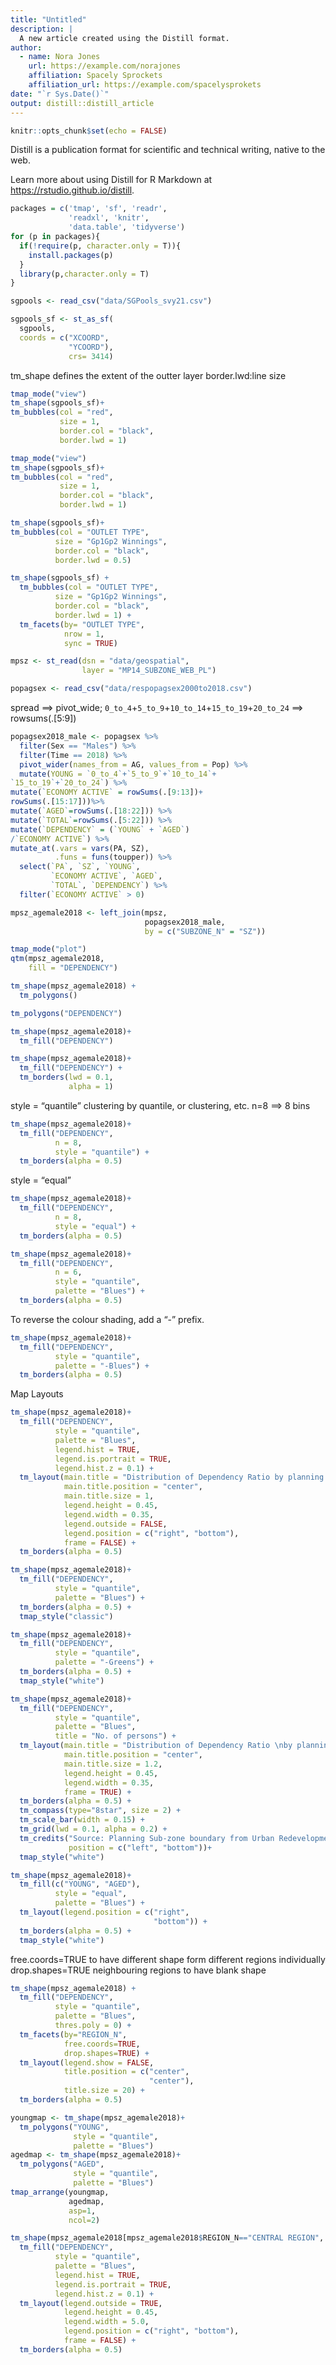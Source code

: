```yaml
---
title: "Untitled"
description: |
  A new article created using the Distill format.
author:
  - name: Nora Jones 
    url: https://example.com/norajones
    affiliation: Spacely Sprockets
    affiliation_url: https://example.com/spacelysprokets
date: "`r Sys.Date()`"
output: distill::distill_article
---
```


```r
knitr::opts_chunk$set(echo = FALSE)
```

Distill is a publication format for scientific and technical writing, native to the web. 

Learn more about using Distill for R Markdown at <https://rstudio.github.io/distill>.



```r

packages = c('tmap', 'sf', 'readr',
             'readxl', 'knitr',
             'data.table', 'tidyverse')
for (p in packages){
  if(!require(p, character.only = T)){
    install.packages(p)
  }
  library(p,character.only = T)
}

```

```r
sgpools <- read_csv("data/SGPools_svy21.csv")
```



```r
sgpools_sf <- st_as_sf(
  sgpools, 
  coords = c("XCOORD",
             "YCOORD"),
             crs= 3414)
```

tm_shape defines the extent of the outter layer
border.lwd:line size
```r
tmap_mode("view")
tm_shape(sgpools_sf)+
tm_bubbles(col = "red",
           size = 1,
           border.col = "black",
           border.lwd = 1)
```


```r
tmap_mode("view")
tm_shape(sgpools_sf)+
tm_bubbles(col = "red",
           size = 1,
           border.col = "black",
           border.lwd = 1)
```




```r
tm_shape(sgpools_sf)+
tm_bubbles(col = "OUTLET TYPE",
          size = "Gp1Gp2 Winnings",
          border.col = "black",
          border.lwd = 0.5)
```


```r
tm_shape(sgpools_sf) +
  tm_bubbles(col = "OUTLET TYPE", 
          size = "Gp1Gp2 Winnings",
          border.col = "black",
          border.lwd = 1) +
  tm_facets(by= "OUTLET TYPE",
            nrow = 1,
            sync = TRUE)
```
```r
mpsz <- st_read(dsn = "data/geospatial", 
                layer = "MP14_SUBZONE_WEB_PL")
```


```r
popagsex <- read_csv("data/respopagsex2000to2018.csv")
```
spread ==> pivot_wide;
`0_to_4`+`5_to_9`+`10_to_14`+`15_to_19`+`20_to_24` ==> rowsums(.[5:9])

```r
popagsex2018_male <- popagsex %>%
  filter(Sex == "Males") %>%
  filter(Time == 2018) %>%
  pivot_wider(names_from = AG, values_from = Pop) %>%
  mutate(YOUNG = `0_to_4`+`5_to_9`+`10_to_14`+
`15_to_19`+`20_to_24`) %>%
mutate(`ECONOMY ACTIVE` = rowSums(.[9:13])+
rowSums(.[15:17]))%>%
mutate(`AGED`=rowSums(.[18:22])) %>%
mutate(`TOTAL`=rowSums(.[5:22])) %>%  
mutate(`DEPENDENCY` = (`YOUNG` + `AGED`)
/`ECONOMY ACTIVE`) %>%
mutate_at(.vars = vars(PA, SZ), 
          .funs = funs(toupper)) %>%
  select(`PA`, `SZ`, `YOUNG`, 
         `ECONOMY ACTIVE`, `AGED`, 
         `TOTAL`, `DEPENDENCY`) %>%
  filter(`ECONOMY ACTIVE` > 0)
```


```r
mpsz_agemale2018 <- left_join(mpsz,
                              popagsex2018_male,
                              by = c("SUBZONE_N" = "SZ"))
```


```r
tmap_mode("plot")
qtm(mpsz_agemale2018, 
    fill = "DEPENDENCY")
```
```r
tm_shape(mpsz_agemale2018) +
  tm_polygons()
```

```r
tm_polygons("DEPENDENCY")
```

```r
tm_shape(mpsz_agemale2018)+
  tm_fill("DEPENDENCY")
```


```r
tm_shape(mpsz_agemale2018)+
  tm_fill("DEPENDENCY") +
  tm_borders(lwd = 0.1,
             alpha = 1)
```


style = "quantile" clustering by quantile, or clustering, etc. n=8 ==> 8 bins

```r
tm_shape(mpsz_agemale2018)+
  tm_fill("DEPENDENCY",
          n = 8,
          style = "quantile") +
  tm_borders(alpha = 0.5)
```
style = "equal"

```r
tm_shape(mpsz_agemale2018)+
  tm_fill("DEPENDENCY",
          n = 8,
          style = "equal") +
  tm_borders(alpha = 0.5)
```


```r
tm_shape(mpsz_agemale2018)+
  tm_fill("DEPENDENCY",
          n = 6,
          style = "quantile",
          palette = "Blues") +
  tm_borders(alpha = 0.5)
```
To reverse the colour shading, add a "-" prefix.
```r
tm_shape(mpsz_agemale2018)+
  tm_fill("DEPENDENCY",
          style = "quantile",
          palette = "-Blues") +
  tm_borders(alpha = 0.5)
```

Map Layouts

```r
tm_shape(mpsz_agemale2018)+
  tm_fill("DEPENDENCY", 
          style = "quantile", 
          palette = "Blues", 
          legend.hist = TRUE, 
          legend.is.portrait = TRUE,
          legend.hist.z = 0.1) +
  tm_layout(main.title = "Distribution of Dependency Ratio by planning subzone \n(Quantile classification)",
            main.title.position = "center",
            main.title.size = 1,
            legend.height = 0.45,
            legend.width = 0.35,
            legend.outside = FALSE,
            legend.position = c("right", "bottom"),
            frame = FALSE) +
  tm_borders(alpha = 0.5)
```

```r
tm_shape(mpsz_agemale2018)+
  tm_fill("DEPENDENCY", 
          style = "quantile", 
          palette = "Blues") +
  tm_borders(alpha = 0.5) +
  tmap_style("classic")
```



```r
tm_shape(mpsz_agemale2018)+
  tm_fill("DEPENDENCY", 
          style = "quantile", 
          palette = "-Greens") +
  tm_borders(alpha = 0.5) +
  tmap_style("white")
```



```r
tm_shape(mpsz_agemale2018)+
  tm_fill("DEPENDENCY", 
          style = "quantile", 
          palette = "Blues",
          title = "No. of persons") +
  tm_layout(main.title = "Distribution of Dependency Ratio \nby planning subzone",
            main.title.position = "center",
            main.title.size = 1.2,
            legend.height = 0.45, 
            legend.width = 0.35,
            frame = TRUE) +
  tm_borders(alpha = 0.5) +
  tm_compass(type="8star", size = 2) +
  tm_scale_bar(width = 0.15) +
  tm_grid(lwd = 0.1, alpha = 0.2) +
  tm_credits("Source: Planning Sub-zone boundary from Urban Redevelopment Authorithy (URA)\n and Population data from Department of Statistics DOS",
             position = c("left", "bottom"))+
  tmap_style("white")
```

```r
tm_shape(mpsz_agemale2018)+
  tm_fill(c("YOUNG", "AGED"),
          style = "equal", 
          palette = "Blues") +
  tm_layout(legend.position = c("right",
                                "bottom")) +
  tm_borders(alpha = 0.5) +
  tmap_style("white")
```
free.coords=TRUE to have different shape form different regions individually 
drop.shapes=TRUE neighbouring regions to have blank shape

```r
tm_shape(mpsz_agemale2018) +
  tm_fill("DEPENDENCY",
          style = "quantile",
          palette = "Blues",
          thres.poly = 0) + 
  tm_facets(by="REGION_N",
            free.coords=TRUE,
            drop.shapes=TRUE) +
  tm_layout(legend.show = FALSE,
            title.position = c("center",
                               "center"), 
            title.size = 20) +
  tm_borders(alpha = 0.5)
```
```r
youngmap <- tm_shape(mpsz_agemale2018)+ 
  tm_polygons("YOUNG", 
              style = "quantile", 
              palette = "Blues")
agedmap <- tm_shape(mpsz_agemale2018)+ 
  tm_polygons("AGED", 
              style = "quantile", 
              palette = "Blues")
tmap_arrange(youngmap,
             agedmap,
             asp=1,
             ncol=2)
```

```r
tm_shape(mpsz_agemale2018[mpsz_agemale2018$REGION_N=="CENTRAL REGION", ]) +
  tm_fill("DEPENDENCY", 
          style = "quantile", 
          palette = "Blues", 
          legend.hist = TRUE, 
          legend.is.portrait = TRUE,
          legend.hist.z = 0.1) +
  tm_layout(legend.outside = TRUE,
            legend.height = 0.45, 
            legend.width = 5.0,
            legend.position = c("right", "bottom"),
            frame = FALSE) +
  tm_borders(alpha = 0.5)
```
